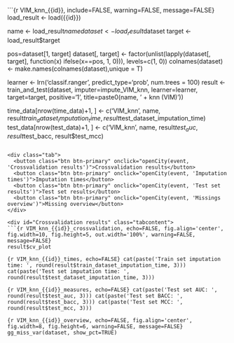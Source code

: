 ```{r VIM_knn_{{id}}, include=FALSE, warning=FALSE, message=FALSE}
load_result <- load({{id}})

name <- load_result$name
dataset <- load_result$dataset
target <- load_result$target

pos=dataset[1, target]
dataset[, target] <- factor(unlist(lapply(dataset[, target], function(x) ifelse(x==pos, 1, 0))), levels=c(1, 0))
colnames(dataset) <- make.names(colnames(dataset),unique = T)

learner <- lrn('classif.ranger', predict_type='prob', num.trees = 100)
result <- train_and_test(dataset, imputer=impute_VIM_knn, learner=learner, target=target, positive='1', title=paste0(name, ' + knn (VIM)'))

time_data[nrow(time_data)+1, ] <- c('VIM_knn', name, result$train_dataset_imputation_time, result$test_dataset_imputation_time)
test_data[nrow(test_data)+1, ] <- c('VIM_knn', name, result$test_auc, result$test_bacc, result$test_mcc)
```

<div class="tab">
  <button class="btn btn-primary" onclick="openCity(event, 'Crossvalidation results')">Crossvalidation results</button>
  <button class="btn btn-primary" onclick="openCity(event, 'Imputation times')">Imputation times</button>
  <button class="btn btn-primary" onclick="openCity(event, 'Test set results')">Test set results</button>
  <button class="btn btn-primary" onclick="openCity(event, 'Missings overview')">Missing overview</button>
</div>

<div id="Crossvalidation results" class="tabcontent">
```{r VIM_knn_{{id}}_crossvalidation, echo=FALSE, fig.align='center', fig.width=10, fig.height=5, out.width='100%', warning=FALSE, message=FALSE}
result$cv_plot
```
</div>

<div id="Imputation times" class="tabcontent">
```{r VIM_knn_{{id}}_times, echo=FALSE}
cat(paste('Train set imputation time: ', round(result$train_dataset_imputation_time, 3)))
cat(paste('Test set imputation time: ', round(result$test_dataset_imputation_time, 3)))
```
</div>

<div id="Test set results" class="tabcontent">
```{r VIM_knn_{{id}}_measures, echo=FALSE}
cat(paste('Test set AUC: ', round(result$test_auc, 3)))
cat(paste('Test set BACC: ', round(result$test_bacc, 3)))
cat(paste('Test set MCC: ', round(result$test_mcc, 3)))
```
</div>

<div id="Missings overview" class="tabcontent">
```{r VIM_knn_{{id}}_overview, echo=FALSE, fig.align='center', fig.width=8, fig.height=6, warning=FALSE, message=FALSE}
gg_miss_var(dataset, show_pct=TRUE)
```
</div>